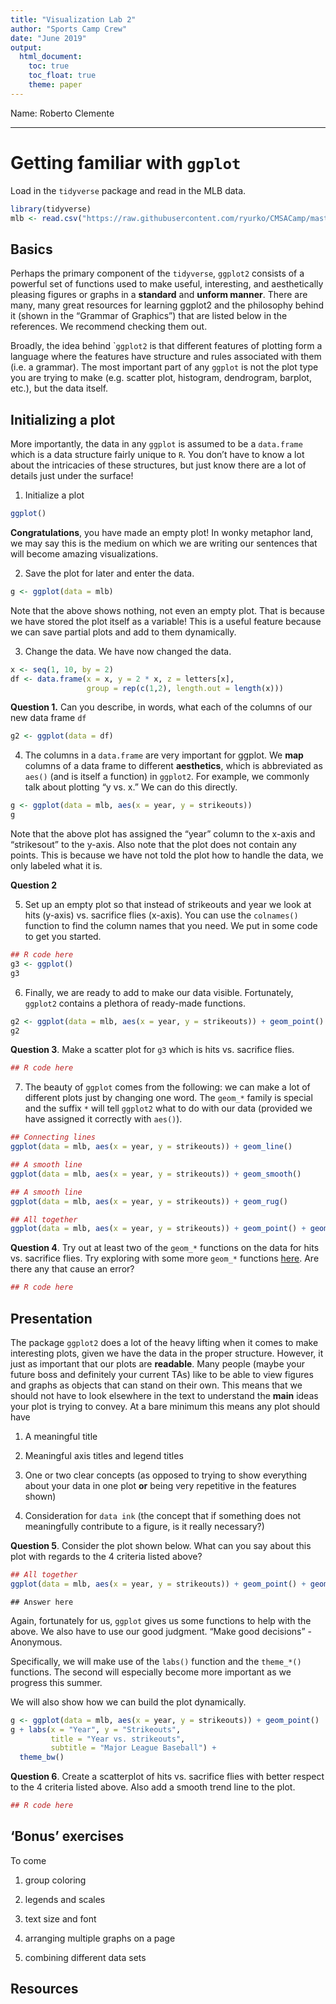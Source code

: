 ```yaml
---
title: "Visualization Lab 2"
author: "Sports Camp Crew"
date: "June 2019"
output: 
  html_document:
    toc: true
    toc_float: true
    theme: paper
---
```


Name: Roberto Clemente

---

# Getting familiar with ``ggplot``



Load in the `tidyverse` package and read in the MLB data.

```R
library(tidyverse)
mlb <- read.csv("https://raw.githubusercontent.com/ryurko/CMSACamp/master/data/intro_r/mlb_teams_data.csv?token=AFKSV7BGJHKW3W72AMN2K5C453U7Q")
```

## Basics

Perhaps the primary component of the `tidyverse`, `ggplot2` consists of a powerful set of functions used to make useful, interesting, and aesthetically pleasing figures or graphs in a **standard** and **unform manner**.  There are many, many great resources for learning ggplot2 and the philosophy behind it (shown in the "Grammar of Graphics") that are listed below in the references.  We recommend checking them out.

Broadly, the idea behind ``ggplot2` is that different features of plotting form a language where the features have structure and rules associated with them (i.e. a grammar).  The most important part of any `ggplot` is not the plot type you are trying to make (e.g. scatter plot, histogram, dendrogram, barplot, etc.), but the data itself.

## Initializing a plot

More importantly, the data in any `ggplot` is assumed to be a `data.frame` which is a data structure fairly unique to `R`.  You don't have to know a lot about the intricacies of these structures, but just know there are a lot of details just under the surface!

1. Initialize a plot

```R
ggplot()
```

**Congratulations**, you have made an empty plot!  In wonky metaphor land, we may say this is the medium on which we are writing our sentences that will become amazing visualizations.

2. Save the plot for later and enter the data.

```R
g <- ggplot(data = mlb)
```

Note that the above shows nothing, not even an empty plot.  That is because we have stored the plot itself as a variable!  This is a useful feature because we can save partial plots and add to them dynamically.

3.  Change the data.  We have now changed the data.

```R
x <- seq(1, 10, by = 2)
df <- data.frame(x = x, y = 2 * x, z = letters[x],
                 group = rep(c(1,2), length.out = length(x)))
```

**Question 1.** Can you describe, in words, what each of the columns of our new data frame `df`

```R
g2 <- ggplot(data = df) 
```

4.  The columns in a `data.frame` are very important for ggplot.  We **map** columns of a data frame to different **aesthetics**, which is abbreviated as `aes()` (and is itself a function) in `ggplot2`.  For example, we commonly talk about plotting "y vs. x."  We can do this directly.

```R
g <- ggplot(data = mlb, aes(x = year, y = strikeouts))
g
```

Note that the above plot has assigned the "year" column to the x-axis and "strikesout" to the y-axis.  Also note that the plot does not contain any points.  This is because we have not told the plot how to handle the data, we only labeled what it is.

**Question 2**

5. Set up an empty plot so that instead of strikeouts and year we look at hits (y-axis) vs. sacrifice flies (x-axis).  You can use the `colnames()` function to find the column names that you need.  We put in some code to get you started.

```R
## R code here
g3 <- ggplot()
g3
```

6. Finally, we are ready to add to make our data visible.  Fortunately, `ggplot2` contains a plethora of ready-made functions.

```R
g2 <- ggplot(data = mlb, aes(x = year, y = strikeouts)) + geom_point()
g2
```

**Question 3**.  Make a scatter plot for `g3` which is hits vs. sacrifice flies.

```R
## R code here
```


7.  The beauty of `ggplot` comes from the following: we can make a lot of different plots just by changing one word.  The `geom_*` family is special and the suffix `*` will tell `ggplot2` what to do with our data (provided we have assigned it correctly with `aes()`).

```R
## Connecting lines
ggplot(data = mlb, aes(x = year, y = strikeouts)) + geom_line()

## A smooth line
ggplot(data = mlb, aes(x = year, y = strikeouts)) + geom_smooth()

## A smooth line
ggplot(data = mlb, aes(x = year, y = strikeouts)) + geom_rug()

## All together
ggplot(data = mlb, aes(x = year, y = strikeouts)) + geom_point() + geom_line() + geom_smooth() + geom_rug()
```

**Question 4**.  Try out at least two of the `geom_*` functions on the data for hits vs. sacrifice flies.  Try exploring with some more `geom_*` functions [here](https://www.rstudio.com/wp-content/uploads/2015/03/ggplot2-cheatsheet.pdf).  Are there any that cause an error?

```R
## R code here
```

## Presentation

The package ``ggplot2`` does a lot of the heavy lifting when it comes to make interesting plots, given we have the data in the proper structure.  However, it just as important that our plots are **readable**.  Many people (maybe your future boss and definitely your current TAs) like to be able to view figures and graphs as objects that can stand on their own.  This means that we should not have to look elsewhere in the text to understand the **main** ideas your plot is trying to convey.  At a bare minimum this means any plot should have

1. A meaningful title

2. Meaningful axis titles and legend titles

3. One or two clear concepts (as opposed to trying to show everything about your data in one plot **or** being very repetitive in the features shown)

4. Consideration for `data ink` (the concept that if something does not meaningfully contribute to a figure, is it really necessary?)


**Question 5**. Consider the plot shown below.  What can you say about this plot with regards to the 4 criteria listed above?

```R
## All together
ggplot(data = mlb, aes(x = year, y = strikeouts)) + geom_point() + geom_line() + geom_smooth() + geom_rug()
```

```
## Answer here
```

Again, fortunately for us, `ggplot` gives us some functions to help with the above.  We also have to use our good judgment.  "Make good decisions" - Anonymous. 

Specifically, we will make use of the `labs()` function and the `theme_*()` functions.  The second will especially become more important as we progress this summer. 

We will also show how we can build the plot dynamically.

```R
g <- ggplot(data = mlb, aes(x = year, y = strikeouts)) + geom_point()
g + labs(x = "Year", y = "Strikeouts", 
         title = "Year vs. strikeouts",
         subtitle = "Major League Baseball") +
  theme_bw()
```

**Question 6**.  Create a scatterplot of hits vs. sacrifice flies with better respect to the 4 criteria listed above.  Also add a smooth trend line to the plot.

```R
## R code here
```

## 'Bonus' exercises
To come

1. group coloring

2. legends and scales

3. text size and font

4. arranging multiple graphs on a page

5. combining different data sets

## Resources


